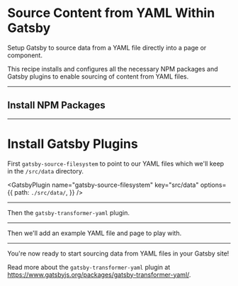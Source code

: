 # Source Content from YAML Within Gatsby

Setup Gatsby to source data from a YAML file directly into a page or component.

This recipe installs and configures all the necessary NPM packages and Gatsby plugins to enable sourcing of content from YAML files.

---

## Install NPM Packages

<NPMPackage name="gatsby-source-filesystem" />

<NPMPackage name="gatsby-transformer-yaml" />

---

# Install Gatsby Plugins

First `gatsby-source-filesystem` to point to our YAML files which we'll keep in the `/src/data` directory.

<GatsbyPlugin
  name="gatsby-source-filesystem"
  key="src/data"
  options={{
    path: `./src/data/`,
  }}
/>

---

Then the `gatsby-transformer-yaml` plugin.

<GatsbyPlugin name="gatsby-transformer-yaml" />

---

Then we'll add an example YAML file and page to play with.

<File
  path="src/pages/test-page.js"
  content="https://gist.githubusercontent.com/duffn/5c3d76ff15b373af191f0d46b8ed1ff6/raw/7f1f3426da4a050e6bf96b785e054984050e0000/test-page.js"
/>

<File
  path="src/data/test-content.yaml"
  content="https://gist.githubusercontent.com/duffn/5c3d76ff15b373af191f0d46b8ed1ff6/raw/7f1f3426da4a050e6bf96b785e054984050e0000/test-content.yaml"
/>

---

You're now ready to start sourcing data from YAML files in your Gatsby site!

Read more about the `gatsby-transformer-yaml` plugin at https://www.gatsbyjs.org/packages/gatsby-transformer-yaml/.
